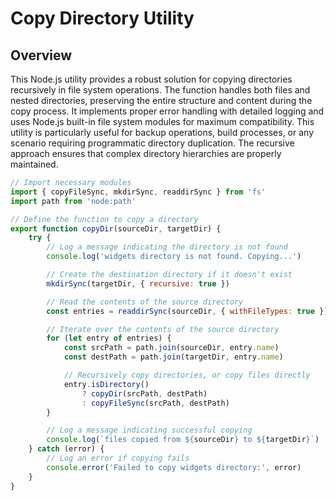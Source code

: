 # Copy Directory Utility

## Overview

This Node.js utility provides a robust solution for copying directories recursively in file system operations. The function handles both files and nested directories, preserving the entire structure and content during the copy process. It implements proper error handling with detailed logging and uses Node.js built-in file system modules for maximum compatibility. This utility is particularly useful for backup operations, build processes, or any scenario requiring programmatic directory duplication. The recursive approach ensures that complex directory hierarchies are properly maintained.

```javascript
// Import necessary modules
import { copyFileSync, mkdirSync, readdirSync } from 'fs'
import path from 'node:path'

// Define the function to copy a directory
export function copyDir(sourceDir, targetDir) {
	try {
		// Log a message indicating the directory is not found
		console.log('widgets directory is not found. Copying...')

		// Create the destination directory if it doesn't exist
		mkdirSync(targetDir, { recursive: true })

		// Read the contents of the source directory
		const entries = readdirSync(sourceDir, { withFileTypes: true })

		// Iterate over the contents of the source directory
		for (let entry of entries) {
			const srcPath = path.join(sourceDir, entry.name)
			const destPath = path.join(targetDir, entry.name)

			// Recursively copy directories, or copy files directly
			entry.isDirectory()
				? copyDir(srcPath, destPath)
				: copyFileSync(srcPath, destPath)
		}

		// Log a message indicating successful copying
		console.log(`files copied from ${sourceDir} to ${targetDir}`)
	} catch (error) {
		// Log an error if copying fails
		console.error('Failed to copy widgets directory:', error)
	}
}
```
